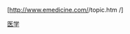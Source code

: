 [http://www.emedicine.com/{{{1}}}/topic{{{2}}}.htm {{{1}}}/{{{2}}}]<noinclude>

[[Category:医学模板|{{PAGENAME}}]]
[[Category:外部资源模板|医学]]

</noinclude>